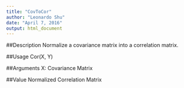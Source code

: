 ```yaml
---
title: "CovToCor"
author: "Leonardo Shu"
date: "April 7, 2016"
output: html_document
---
```


##Description
Normalize a covariance matrix into a correlation matrix.

##Usage
Cor(X, Y)

##Arguments
X: Covariance Matrix

##Value
Normalized Correlation Matrix